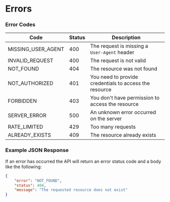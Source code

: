 # Errors

### Error Codes
|Code|Status|Description|
|----|------|-----------|
|MISSING_USER_AGENT|400|The request is missing a `User-Agent` header|
|INVALID_REQUEST|400|The request is not valid|
|NOT_FOUND|404|The resource was not found|
|NOT_AUTHORIZED|401|You need to provide credentials to access the resource|
|FORBIDDEN|403|You don't have permission to access the resource|
|SERVER_ERROR|500|An unknown error occurred on the server|
|RATE_LIMITED|429|Too many requests|
|ALREADY_EXISTS|409|The resource already exists|

### Example JSON Response
If an error has occurred the API will return an error status code and a body like the following:
```json
{
    "error": "NOT_FOUND",
    "status": 404,
    "message": "The requested resource does not exist"
}
```